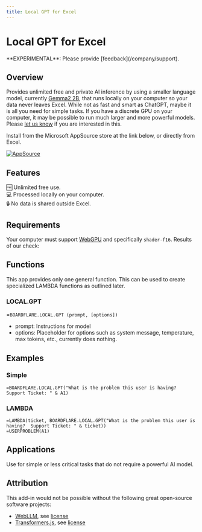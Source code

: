 ```yaml
---
title: Local GPT for Excel
---
```


# Local GPT for Excel

<Callout type="warning" emoji="🧪">
  **EXPERIMENTAL**:  Please provide [feedback](/company/support).
</Callout>

## Overview

Provides unlimited free and private AI inference by using a smaller language model, currently [Gemma2 2B](https://github.com/google-deepmind/gemma), that runs locally on your computer so your data never leaves Excel.  While not as fast and smart as ChatGPT, maybe it is all you need for simple tasks.  If you have a discrete GPU on your computer, it may be possible to run much larger and more powerful models. Please [let us know](/company/support) if you are interested in this.

Install from the Microsoft AppSource store at the link below, or directly from Excel.

<a href="https://appsource.microsoft.com/en-us/product/office/WA200007427?tab=Overview">
    <img 
        src="/images/MS_AppSource.png" 
        alt="AppSource"
        style={{ paddingTop: '10px', width: '150px' }}
    />
</a>

## Features

🆓 Unlimited free use.<br/>
💻 Processed locally on your computer.<br/>
🔒 No data is shared outside Excel.<br/>

## Requirements
Your computer must support [WebGPU](https://developer.mozilla.org/en-US/docs/Web/API/WebGPU_API) and specifically `shader-f16`.  Results of our check:

<DeviceInfo />

## Functions

This app provides only one general function.  This can be used to create specialized LAMBDA functions as outlined later.

### LOCAL.GPT

=<code>BOARDFLARE.LOCAL.GPT (prompt, [options])</code><br/>
- prompt: Instructions for model
- options: Placeholder for options such as system message, temperature, max tokens, etc., currently does nothing.

## Examples

### Simple

```excel
=BOARDFLARE.LOCAL.GPT("What is the problem this user is having?  Support Ticket: " & A1)
```

### LAMBDA

```excel
=LAMBDA(ticket, BOARDFLARE.LOCAL.GPT("What is the problem this user is having?  Support Ticket: " & ticket))
=USERPROBLEM(A1)
```

## Applications

Use for simple or less critical tasks that do not require a powerful AI model.

## Attribution

This add-in would not be possible without the following great open-source software projects:

- [WebLLM](https://github.com/mlc-ai/web-llm), see [license](https://github.com/mlc-ai/web-llm/blob/main/LICENSE)
- [Transformers.js](https://github.com/xenova/transformers.js), see [license](https://github.com/xenova/transformers.js/blob/main/LICENSE)